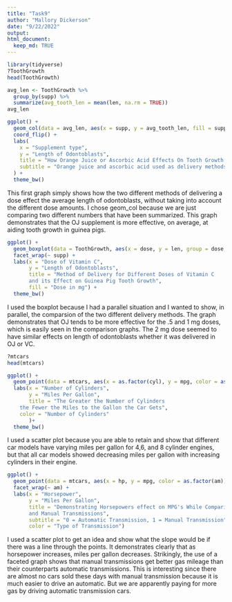 ```yaml
---
title: "Task9"
author: "Mallory Dickerson"
date: "9/22/2022"
output: 
html_document:
  keep_md: TRUE
---
```


```r
library(tidyverse)
?ToothGrowth
head(ToothGrowth)
```

```r
avg_len <- ToothGrowth %>%
  group_by(supp) %>%
  summarize(avg_tooth_len = mean(len, na.rm = TRUE))
avg_len

ggplot() +
  geom_col(data = avg_len, aes(x = supp, y = avg_tooth_len, fill = supp)) +
  coord_flip() +
  labs(
    x = "Supplement type",
    y = "Length of Odontoblasts",
    title = "How Orange Juice or Ascorbic Acid Effects On Tooth Growth in Guinea Pigs",
    subtitle = "Orange juice and ascorbic acid used as delivery methods for different doses of vitamin C."
  ) +
  theme_bw()
```
This first graph simply shows how the two different methods of delivering a dose effect the average length of odontoblasts, without taking into account the different dose amounts. I chose geom_col because we are just comparing two different numbers that have been summarized. This graph demonstrates that the OJ supplement is more effective, on average, at aiding tooth growth in guinea pigs. 
```r
ggplot() +
  geom_boxplot(data = ToothGrowth, aes(x = dose, y = len, group = dose, fill = as.factor(dose))) +
  facet_wrap(~ supp) +
  labs(x = "Dose of Vitamin C",
       y = "Length of Odontoblasts",
       title = "Method of Delivery for Different Doses of Vitamin C 
       and its Effect on Guinea Pig Tooth Growth",
       fill = "Dose in mg") + 
  theme_bw()
```

I used the boxplot because I had a parallel situation and I wanted to show, in parallel, the comparsion of the two different delivery methods. The graph demonstrates that OJ tends to be more effective for the .5 and 1 mg doses, which is easily seen in the comparison graphs. The 2 mg dose seemed to have similar effects on length of odontoblasts whether it was delivered in OJ or VC. 


```r
?mtcars
head(mtcars)
```

```r
ggplot() +
  geom_point(data = mtcars, aes(x = as.factor(cyl), y = mpg, color = as.factor(cyl))) +
  labs(x = "Number of Cylinders",
       y = "Miles Per Gallon",
       title = "The Greater the Number of Cylinders 
    the Fewer the Miles to the Gallon the Car Gets",
    color = "Number of Cylinders"
       )+
  theme_bw()
```
I used a scatter plot because you are able to retain and show that different car models have varying miles per gallon for 4,6, and 8 cylinder engines, but that all car models showed decreasing miles per gallon with increasing cylinders in their engine.


```r
ggplot() +
  geom_point(data = mtcars, aes(x = hp, y = mpg, color = as.factor(am))) +
  facet_wrap(~ am) +
  labs(x = "Horsepower",
       y = "Miles Per Gallon",
       title = "Demonstrating Horsepowers effect on MPG's While Comparing Automatic
       and Manual Transmissions",
       subtitle = "0 = Automatic Transmission, 1 = Manual Transmission",
       color = "Type of Transmission")
```

I used a scatter plot to get an idea and show what the slope would be if there was a line through the points. It demonstrates clearly that as horsepower increases, miles per gallon decreases. Strikingly, the use of a faceted graph shows that manual transmissions get better gas mileage than their counterparts automatic transmissions. This is interesting since there are almost no cars sold these days with manual transmission because it is much easier to drive an automatic. But we are apparently paying for more gas by driving automatic transmission cars.